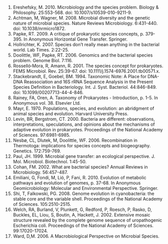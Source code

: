 1. Ereshefsky, M. 2010. Microbiology and the species problem. Biology & Philosophy. 25:553-568. doi: 10.1007/s10539-010-9211-9. 
2. Achtman, M, Wagner, M. 2008. Microbial diversity and the genetic nature of microbial species. Nature Reviews Microbiology. 6:431-440. doi: 10.1038/nrmicro1872. 
3. Papke, RT. 2009. A critique of prokaryotic species concepts, p. 379-395. In Anonymous Horizontal Gene Transfer. Springer. 
4. Hollrichter, K. 2007. Species don't really mean anything in the bacterial world. Lab Times. 2:22-25. 
5. Doolittle, WF, Papke, RT. 2006. Genomics and the bacterial species problem. Genome Biol. 7:116. 
6. Rosselló‐Mora, R, Amann, R. 2001. The species concept for prokaryotes. FEMS Microbiol. Rev. 25:39-67. doi: 10.1111/j.1574-6976.2001.tb00571.x. 
7. Stackebrandt, E, Goebel, BM. 1994. Taxonomic Note: A Place for DNA-DNA Reassociation and 16S rRNA Sequence Analysis in the Present Species Definition in Bacteriology. Int. J. Syst. Bacteriol. 44:846-849. doi: 10.1099/00207713-44-4-846.
8. Rainey, FA, Oren, A. Taxonomy of Prokaryotes - Introduction, p. 1-5. In Anonymous vol. 38. Elsevier Ltd. 
9. Mayr, E. 1970. Populations, species, and evolution: an abridgment of animal species and evolution. Harvard University Press. 
10. Levin, BR, Bergstrom, CT. 2000. Bacteria are different: observations, interpretations, speculations, and opinions about the mechanisms of adaptive evolution in prokaryotes. Proceedings of the National Academy of Sciences. 97:6981-6985. 
11. Nesbø, CL, Dlutek, M, Doolittle, WF. 2006. Recombination in Thermotoga: implications for species concepts and biogeography. Genetics. 172:759-769. 
12. Paul, JH. 1999. Microbial gene transfer: an ecological perspective. J. Mol. Microbiol. Biotechnol. 1:45-50. 
13. Cohan, FM. 2002. What are bacterial species? Annual Reviews in Microbiology. 56:457-487. 
14. Emiliani, G, Fondi, M, Lió, P, Fani, R. 2010. Evolution of metabolic pathways and evolution of genomes, p. 37-68. In Anonymous Geomicrobiology: Molecular and Environmental Perspective. Springer. 
15. Shi, T, Falkowski, PG. 2008. Genome evolution in cyanobacteria: the stable core and the variable shell. Proceedings of the National Academy of Sciences. 105:2510-2515. 
16. Welch, RA, Burland, V, Plunkett, G, Redford, P, Roesch, P, Rasko, D, Buckles, EL, Liou, S, Boutin, A, Hackett, J. 2002. Extensive mosaic structure revealed by the complete genome sequence of uropathogenic Escherichia coli. Proceedings of the National Academy of Sciences. 99:17020-17024. 
17. Ward, D,M. 2006. A Macrobiological Perspective on Microbial Species.
